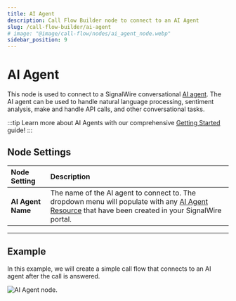 ---
title: AI Agent
description: Call Flow Builder node to connect to an AI Agent
slug: /call-flow-builder/ai-agent
# image: "@image/call-flow/nodes/ai_agent_node.webp"
sidebar_position: 9
---

# AI Agent

This node is used to connect to a SignalWire conversational [AI agent](/ai/get-started).
The AI agent can be used to handle natural language processing, sentiment analysis, make and handle API calls, and other conversational tasks.

:::tip
Learn more about AI Agents with our comprehensive [Getting Started](/ai/get-started/) guide!
:::

## **Node Settings**

| Node Setting      | Description                                                                                                                                                                                    |
|:------------------|:-----------------------------------------------------------------------------------------------------------------------------------------------------------------------------------------------|
| **AI Agent Name** | The name of the AI agent to connect to. The dropdown menu will populate with any [AI Agent Resource](/platform/call-fabric/resources#ai-agents) that have been created in your SignalWire portal. |

---

## **Example**

In this example, we will create a simple call flow that connects to an AI agent after the call is answered.

<Frame caption="AI Agent node." ogImage>

![AI Agent node.](@image/call-flow/nodes/ai_agent_node.webp)

</Frame>